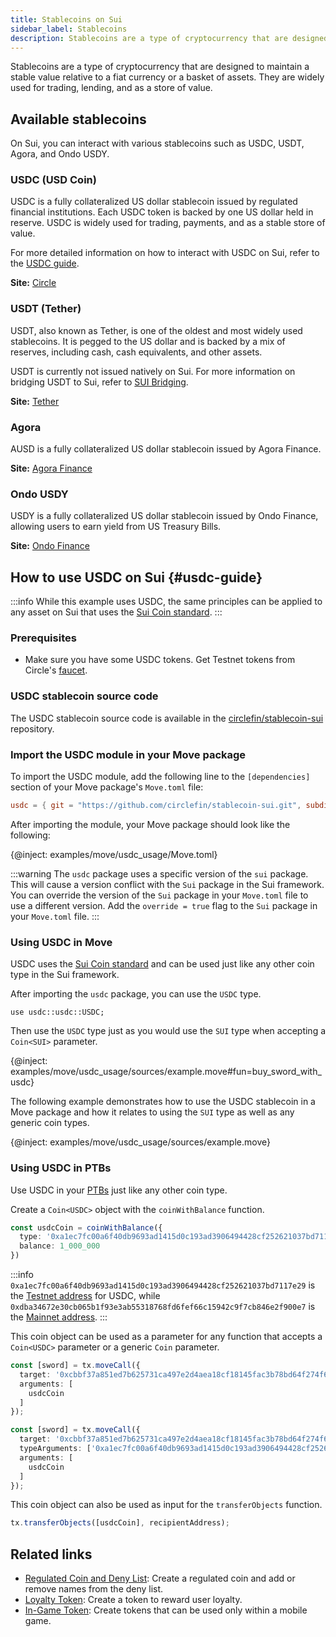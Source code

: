 ```yaml
---
title: Stablecoins on Sui
sidebar_label: Stablecoins
description: Stablecoins are a type of cryptocurrency that are designed to maintain a stable value relative to a fiat currency or a basket of assets. 
---
```


Stablecoins are a type of cryptocurrency that are designed to maintain a stable value relative to a fiat currency or a basket of assets. They are widely used for trading, lending, and as a store of value. 

## Available stablecoins

On Sui, you can interact with various stablecoins such as USDC, USDT, Agora, and Ondo USDY.

### USDC (USD Coin)

USDC is a fully collateralized US dollar stablecoin issued by regulated financial institutions. Each USDC token is backed by one US dollar held in reserve. USDC is widely used for trading, payments, and as a stable store of value.

For more detailed information on how to interact with USDC on Sui, refer to the [USDC guide](#usdc-guide).

**Site:** [Circle](https://www.circle.com/en/usdc)

### USDT (Tether)

USDT, also known as Tether, is one of the oldest and most widely used stablecoins. It is pegged to the US dollar and is backed by a mix of reserves, including cash, cash equivalents, and other assets.

USDT is currently not issued natively on Sui. For more information on bridging USDT to Sui, refer to [SUI Bridging](../../concepts/tokenomics/sui-bridging.mdx).

**Site:** [Tether](https://tether.to/)

### Agora

AUSD is a fully collateralized US dollar stablecoin issued by Agora Finance.

**Site:** [Agora Finance](https://www.agora.finance/)

### Ondo USDY
USDY is a fully collateralized US dollar stablecoin issued by Ondo Finance, allowing users to earn yield from US Treasury Bills.

**Site:** [Ondo Finance](https://ondo.finance/)

## How to use USDC on Sui {#usdc-guide}

:::info
While this example uses USDC, the same principles can be applied to any asset on Sui that uses the [Sui Coin standard](../../standards/coin.mdx).
:::

### Prerequisites

- Make sure you have some USDC tokens. Get Testnet tokens from Circle's [faucet](https://faucet.circle.com/).

### USDC stablecoin source code

The USDC stablecoin source code is available in the [circlefin/stablecoin-sui](https://github.com/circlefin/stablecoin-sui/blob/master/packages/usdc/sources/usdc.move) repository.

### Import the USDC module in your Move package

To import the USDC module, add the following line to the `[dependencies]` section of your Move package's `Move.toml` file:

```toml
usdc = { git = "https://github.com/circlefin/stablecoin-sui.git", subdir = "packages/usdc", rev = "master" }
```

After importing the module, your Move package should look like the following:

{@inject: examples/move/usdc_usage/Move.toml}

:::warning
The `usdc` package uses a specific version of the `sui` package. This will cause a version conflict with the `Sui` package in the Sui framework. You can override the version of the `Sui` package in your `Move.toml` file to use a different version. Add the `override = true` flag to the `Sui` package in your `Move.toml` file.
:::

### Using USDC in Move

USDC uses the [Sui Coin standard](../../standards/coin.mdx) and can be used just like any other coin type in the Sui framework.

After importing the `usdc` package, you can use the `USDC` type.

```move
use usdc::usdc::USDC;
```

Then use the `USDC` type just as you would use the `SUI` type when accepting a `Coin<SUI>` parameter.

{@inject: examples/move/usdc_usage/sources/example.move#fun=buy_sword_with_usdc}

The following example demonstrates how to use the USDC stablecoin in a Move package and how it relates to using the `SUI` type as well as any generic coin types.

{@inject: examples/move/usdc_usage/sources/example.move}

### Using USDC in PTBs

Use USDC in your [PTBs](/guides/developer/sui-101/building-ptb) just like any other coin type.

Create a `Coin<USDC>` object with the `coinWithBalance` function.

```typescript
const usdcCoin = coinWithBalance({
  type: '0xa1ec7fc00a6f40db9693ad1415d0c193ad3906494428cf252621037bd7117e29::usdc::USDC',
  balance: 1_000_000
})
```

:::info
`0xa1ec7fc00a6f40db9693ad1415d0c193ad3906494428cf252621037bd7117e29` is the [Testnet address](https://suiscan.xyz/testnet/coin/0xa1ec7fc00a6f40db9693ad1415d0c193ad3906494428cf252621037bd7117e29::usdc::USDC) for USDC, while `0xdba34672e30cb065b1f93e3ab55318768fd6fef66c15942c9f7cb846e2f900e7` is the [Mainnet address](https://suiscan.xyz/coin/0xdba34672e30cb065b1f93e3ab55318768fd6fef66c15942c9f7cb846e2f900e7::usdc::USDC).
:::

This coin object can be used as a parameter for any function that accepts a `Coin<USDC>` parameter or a generic `Coin` parameter.

```typescript
const [sword] = tx.moveCall({
  target: '0xcbbf37a851ed7b625731ca497e2d4aea18cf18145fac3b78bd64f274f6a09d30::usdc_usage::buy_sword_with_usdc', 
  arguments: [
    usdcCoin
  ]
});
```

```typescript
const [sword] = tx.moveCall({
  target: '0xcbbf37a851ed7b625731ca497e2d4aea18cf18145fac3b78bd64f274f6a09d30::usdc_usage::buy_sword_with_arbitrary_coin', 
  typeArguments: ['0xa1ec7fc00a6f40db9693ad1415d0c193ad3906494428cf252621037bd7117e29::usdc::USDC'],
  arguments: [
    usdcCoin
  ]
});
```

This coin object can also be used as input for the `transferObjects` function.

```typescript
tx.transferObjects([usdcCoin], recipientAddress);
```

## Related links

- [Regulated Coin and Deny List](./coin/regulated.mdx): Create a regulated coin and add or remove names from the deny list.
- [Loyalty Token](./coin/loyalty.mdx): Create a token to reward user loyalty.
- [In-Game Token](./coin/in-game-token.mdx): Create tokens that can be used only within a mobile game.